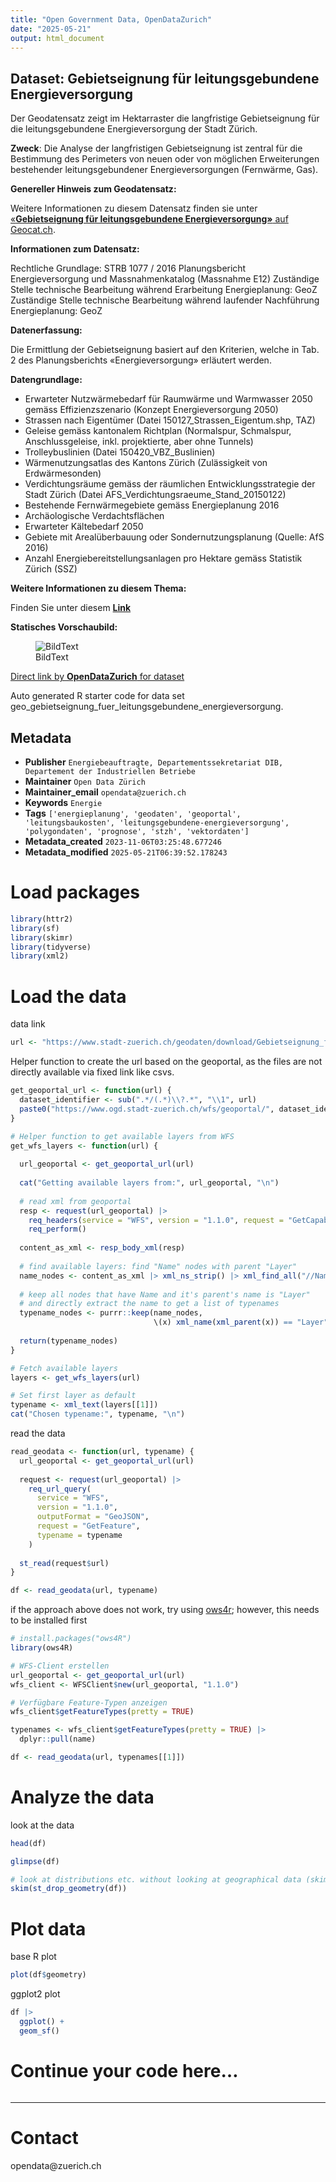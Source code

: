 ```yaml
---
title: "Open Government Data, OpenDataZurich"
date: "2025-05-21"
output: html_document
---
```


## Dataset: Gebietseignung für leitungsgebundene Energieversorgung

Der Geodatensatz zeigt im Hektarraster die langfristige Gebietseignung für die leitungsgebundene Energieversorgung der Stadt Zürich.

**Zweck**: Die Analyse der langfristigen Gebietseignung ist zentral für die Bestimmung des Perimeters von neuen oder von möglichen Erweiterungen bestehender leitungsgebundener Energieversorgungen (Fernwärme, Gas).

**Genereller Hinweis zum Geodatensatz:**


Weitere Informationen zu diesem Datensatz finden sie unter [«**Gebietseignung für leitungsgebundene Energieversorgung»** auf Geocat.ch](https://www.geocat.ch/geonetwork/srv/ger/catalog.search#/metadata/a376d9e8-3a9a-4f3c-82fb-b183fe086335).				
			   

**Informationen zum Datensatz:**

Rechtliche Grundlage: STRB 1077 / 2016
Planungsbericht Energieversorgung und Massnahmenkatalog (Massnahme E12)
Zuständige Stelle technische Bearbeitung während Erarbeitung Energieplanung: GeoZ
Zuständige Stelle technische Bearbeitung während laufender Nachführung Energieplanung: GeoZ

**Datenerfassung:**

Die Ermittlung der Gebietseignung basiert auf den Kriterien, welche in Tab. 2 des Planungsberichts «Energieversorgung» erläutert werden.

**Datengrundlage:**

-	Erwarteter Nutzwärmebedarf für Raumwärme und Warmwasser 2050 gemäss Effizienzszenario (Konzept Energieversorgung 2050)
-	Strassen nach Eigentümer (Datei 150127_Strassen_Eigentum.shp, TAZ)
-	Geleise gemäss kantonalem Richtplan (Normalspur, Schmalspur, Anschlussgeleise, inkl. projektierte, aber ohne Tunnels)
-	Trolleybuslinien (Datei 150420_VBZ_Buslinien)
-	Wärmenutzungsatlas des Kantons Zürich (Zulässigkeit von Erdwärmesonden)
-	Verdichtungsräume gemäss der räumlichen Entwicklungsstrategie der Stadt Zürich (Datei AFS_Verdichtungsraeume_Stand_20150122)
-	Bestehende Fernwärmegebiete gemäss Energieplanung 2016
-	Archäologische Verdachtsflächen
-	Erwarteter Kältebedarf 2050
-	Gebiete mit Arealüberbauung oder Sondernutzungsplanung (Quelle: AfS 2016)
-	Anzahl Energiebereitstellungsanlagen pro Hektare gemäss Statistik Zürich (SSZ)

**Weitere Informationen zu diesem Thema:**

Finden Sie unter diesem [**Link**](https://www.stadt-zuerich.ch/content/dib/de/index/energieversorgung/energieplanung.html)

**Statisches Vorschaubild:**

![BildText](https://www.gis.stadt-zuerich.ch/zueriplan_docs/geocat/a376d9e8-3a9a-4f3c-82fb-b183fe086335.png)



[Direct link by **OpenDataZurich** for dataset](https://data.stadt-zuerich.ch/dataset/geo_gebietseignung_fuer_leitungsgebundene_energieversorgung)

Auto generated R starter code for data set geo_gebietseignung_fuer_leitungsgebundene_energieversorgung.

## Metadata

- **Publisher** `Energiebeauftragte, Departementssekretariat DIB, Departement der Industriellen Betriebe`
- **Maintainer** `Open Data Zürich`
- **Maintainer_email** `opendata@zuerich.ch`
- **Keywords** `Energie`
- **Tags** `['energieplanung', 'geodaten', 'geoportal', 'leitungsbaukosten', 'leitungsgebundene-energieversorgung', 'polygondaten', 'prognose', 'stzh', 'vektordaten']`
- **Metadata_created** `2023-11-06T03:25:48.677246`
- **Metadata_modified** `2025-05-21T06:39:52.178243`


# Load packages

```r
library(httr2)
library(sf)
library(skimr)
library(tidyverse)
library(xml2)
```

# Load the data

data link
```r
url <- "https://www.stadt-zuerich.ch/geodaten/download/Gebietseignung_fuer_leitungsgebundene_Energieversorgung?format=geojson_link"
```


Helper function to create the url based on the geoportal, as the files are not directly available via fixed link like csvs.
```r
get_geoportal_url <- function(url) {
  dataset_identifier <- sub(".*/(.*)\\?.*", "\\1", url)
  paste0("https://www.ogd.stadt-zuerich.ch/wfs/geoportal/", dataset_identifier)
}
```

```r
# Helper function to get available layers from WFS
get_wfs_layers <- function(url) {
  
  url_geoportal <- get_geoportal_url(url)
  
  cat("Getting available layers from:", url_geoportal, "\n")
  
  # read xml from geoportal
  resp <- request(url_geoportal) |> 
    req_headers(service = "WFS", version = "1.1.0", request = "GetCapabilities") |> 
    req_perform()
  
  content_as_xml <- resp_body_xml(resp)
  
  # find available layers: find "Name" nodes with parent "Layer"
  name_nodes <- content_as_xml |> xml_ns_strip() |> xml_find_all("//Name")
  
  # keep all nodes that have Name and it's parent's name is "Layer"
  # and directly extract the name to get a list of typenames
  typename_nodes <- purrr::keep(name_nodes,
                                \(x) xml_name(xml_parent(x)) == "Layer")
  
  return(typename_nodes)
}

# Fetch available layers
layers <- get_wfs_layers(url)

# Set first layer as default
typename <- xml_text(layers[[1]])
cat("Chosen typename:", typename, "\n")
```

read the data
```r
read_geodata <- function(url, typename) {
  url_geoportal <- get_geoportal_url(url)
  
  request <- request(url_geoportal) |>
    req_url_query(
      service = "WFS",
      version = "1.1.0",
      outputFormat = "GeoJSON",
      request = "GetFeature",
      typename = typename
    )
  
  st_read(request$url)
}

df <- read_geodata(url, typename)
```

if the approach above does not work, try using [ows4r](https://eblondel.github.io/ows4R/); however, this needs to be installed first
```r
# install.packages("ows4R")
library(ows4R)

# WFS-Client erstellen
url_geoportal <- get_geoportal_url(url)
wfs_client <- WFSClient$new(url_geoportal, "1.1.0")

# Verfügbare Feature-Typen anzeigen
wfs_client$getFeatureTypes(pretty = TRUE)

typenames <- wfs_client$getFeatureTypes(pretty = TRUE) |> 
  dplyr::pull(name)

df <- read_geodata(url, typenames[[1]])
```

# Analyze the data

look at the data
```r
head(df)
```

```r
glimpse(df)
```

```r
# look at distributions etc. without looking at geographical data (skim cannot deal with geometries)
skim(st_drop_geometry(df))
```

# Plot data

base R plot
```r
plot(df$geometry)
```

ggplot2 plot
```r
df |>
  ggplot() +
  geom_sf()
```

# Continue your code here...

```r

```

------------------------------------------------------------------------

# Contact

opendata@zuerich.ch
